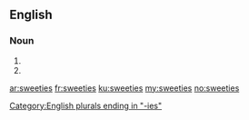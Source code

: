 ==English==

===Noun===
{{head|en|plural}}

# {{plural of|sweetie|lang=en|nocat=1}}
# {{plural of|sweety|lang=en|nocat=1}}

[[Category:English plurals ending in "-ies"]]

[[ar:sweeties]]
[[fr:sweeties]]
[[ku:sweeties]]
[[my:sweeties]]
[[no:sweeties]]